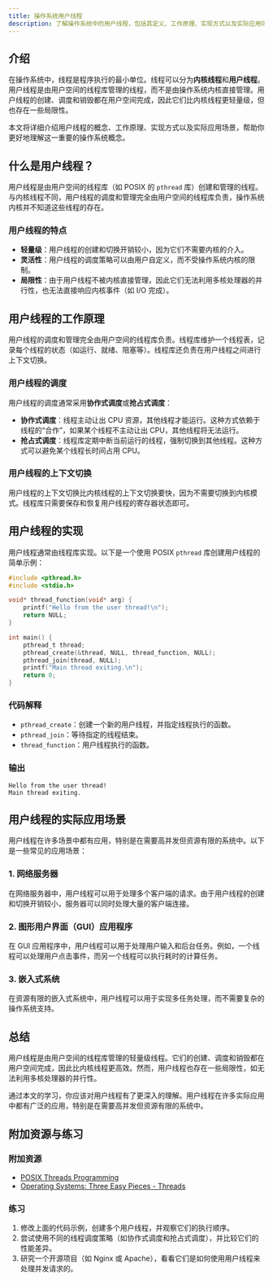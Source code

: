 ```yaml
---
title: 操作系统用户线程
description: 了解操作系统中的用户线程，包括其定义、工作原理、实现方式以及实际应用场景。
---
```


## 介绍

在操作系统中，线程是程序执行的最小单位。线程可以分为**内核线程**和**用户线程**。用户线程是由用户空间的线程库管理的线程，而不是由操作系统内核直接管理。用户线程的创建、调度和销毁都在用户空间完成，因此它们比内核线程更轻量级，但也存在一些局限性。

本文将详细介绍用户线程的概念、工作原理、实现方式以及实际应用场景，帮助你更好地理解这一重要的操作系统概念。

## 什么是用户线程？

用户线程是由用户空间的线程库（如 POSIX 的 `pthread` 库）创建和管理的线程。与内核线程不同，用户线程的调度和管理完全由用户空间的线程库负责，操作系统内核并不知道这些线程的存在。

### 用户线程的特点

- **轻量级**：用户线程的创建和切换开销较小，因为它们不需要内核的介入。
- **灵活性**：用户线程的调度策略可以由用户自定义，而不受操作系统内核的限制。
- **局限性**：由于用户线程不被内核直接管理，因此它们无法利用多核处理器的并行性，也无法直接响应内核事件（如 I/O 完成）。

## 用户线程的工作原理

用户线程的调度和管理完全由用户空间的线程库负责。线程库维护一个线程表，记录每个线程的状态（如运行、就绪、阻塞等）。线程库还负责在用户线程之间进行上下文切换。

### 用户线程的调度

用户线程的调度通常采用**协作式调度**或**抢占式调度**：

- **协作式调度**：线程主动让出 CPU 资源，其他线程才能运行。这种方式依赖于线程的“合作”，如果某个线程不主动让出 CPU，其他线程将无法运行。
- **抢占式调度**：线程库定期中断当前运行的线程，强制切换到其他线程。这种方式可以避免某个线程长时间占用 CPU。

### 用户线程的上下文切换

用户线程的上下文切换比内核线程的上下文切换要快，因为不需要切换到内核模式。线程库只需要保存和恢复用户线程的寄存器状态即可。

## 用户线程的实现

用户线程通常由线程库实现。以下是一个使用 POSIX `pthread` 库创建用户线程的简单示例：

```c
#include <pthread.h>
#include <stdio.h>

void* thread_function(void* arg) {
    printf("Hello from the user thread!\n");
    return NULL;
}

int main() {
    pthread_t thread;
    pthread_create(&thread, NULL, thread_function, NULL);
    pthread_join(thread, NULL);
    printf("Main thread exiting.\n");
    return 0;
}
```

### 代码解释

- `pthread_create`：创建一个新的用户线程，并指定线程执行的函数。
- `pthread_join`：等待指定的线程结束。
- `thread_function`：用户线程执行的函数。

### 输出

```
Hello from the user thread!
Main thread exiting.
```

## 用户线程的实际应用场景

用户线程在许多场景中都有应用，特别是在需要高并发但资源有限的系统中。以下是一些常见的应用场景：

### 1. 网络服务器

在网络服务器中，用户线程可以用于处理多个客户端的请求。由于用户线程的创建和切换开销较小，服务器可以同时处理大量的客户端连接。

### 2. 图形用户界面（GUI）应用程序

在 GUI 应用程序中，用户线程可以用于处理用户输入和后台任务。例如，一个线程可以处理用户点击事件，而另一个线程可以执行耗时的计算任务。

### 3. 嵌入式系统

在资源有限的嵌入式系统中，用户线程可以用于实现多任务处理，而不需要复杂的操作系统支持。

## 总结

用户线程是由用户空间的线程库管理的轻量级线程。它们的创建、调度和销毁都在用户空间完成，因此比内核线程更高效。然而，用户线程也存在一些局限性，如无法利用多核处理器的并行性。

通过本文的学习，你应该对用户线程有了更深入的理解。用户线程在许多实际应用中都有广泛的应用，特别是在需要高并发但资源有限的系统中。

## 附加资源与练习

### 附加资源

- [POSIX Threads Programming](https://computing.llnl.gov/tutorials/pthreads/)
- [Operating Systems: Three Easy Pieces - Threads](http://pages.cs.wisc.edu/~remzi/OSTEP/threads-intro.pdf)

### 练习

1. 修改上面的代码示例，创建多个用户线程，并观察它们的执行顺序。
2. 尝试使用不同的线程调度策略（如协作式调度和抢占式调度），并比较它们的性能差异。
3. 研究一个开源项目（如 Nginx 或 Apache），看看它们是如何使用用户线程来处理并发请求的。
